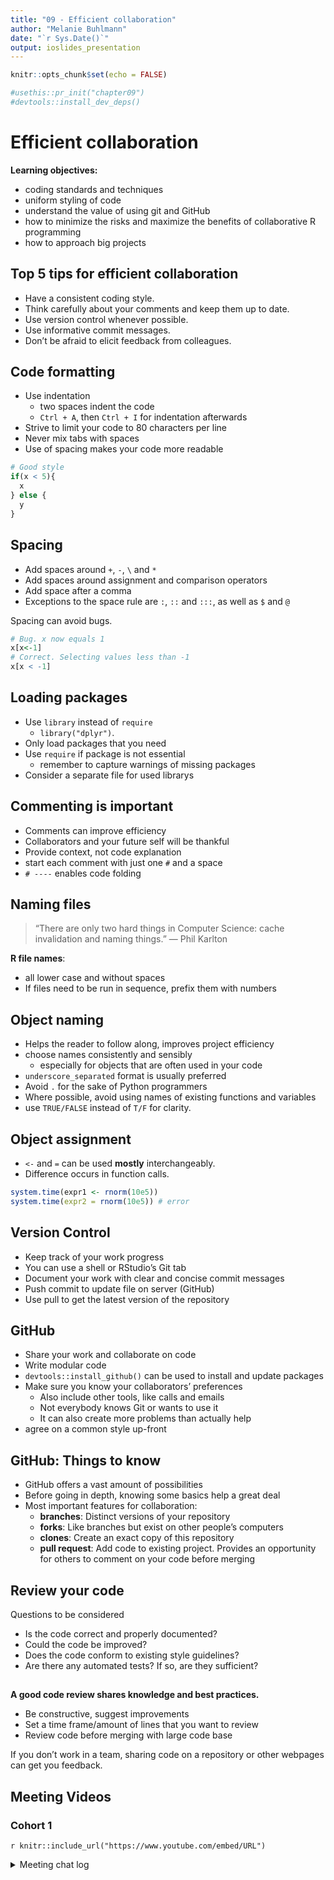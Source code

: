 ```yaml
---
title: "09 - Efficient collaboration"
author: "Melanie Buhlmann"
date: "`r Sys.Date()`"
output: ioslides_presentation
---
```


```r
knitr::opts_chunk$set(echo = FALSE)

#usethis::pr_init("chapter09")
#devtools::install_dev_deps()

```

# Efficient collaboration

**Learning objectives:**

-   coding standards and techniques
-   uniform styling of code
-   understand the value of using git and GitHub
-   how to minimize the risks and maximize the benefits of collaborative R programming
-   how to approach big projects

## Top 5 tips for efficient collaboration {.unnumbered}

-   Have a consistent coding style.
-   Think carefully about your comments and keep them up to date.
-   Use version control whenever possible.
-   Use informative commit messages.
-   Don't be afraid to elicit feedback from colleagues.

## Code formatting {.unnumbered}

-   Use indentation
    -   two spaces indent the code
    -   `Ctrl + A`, then `Ctrl + I` for indentation afterwards
-   Strive to limit your code to 80 characters per line
-   Never mix tabs with spaces
-   Use of spacing makes your code more readable

```r
# Good style
if(x < 5){
  x
} else {
  y
}
```

## Spacing {-}
-   Add spaces around `+`, `-`, `\` and `*`
-   Add spaces around assignment and comparison operators
-   Add space after a comma
-   Exceptions to the space rule are `:`, `::` and `:::`, as well as `$` and `@`

Spacing can avoid bugs.
```r
# Bug. x now equals 1
x[x<-1]
# Correct. Selecting values less than -1
x[x < -1]
```

## Loading packages {.unnumbered}

-   Use `library` instead of `require`
    -   `library("dplyr")`.
-   Only load packages that you need
-   Use `require` if package is not essential
    -   remember to capture warnings of missing packages
-   Consider a separate file for used librarys

## Commenting is important {.unnumbered}

-   Comments can improve efficiency
-   Collaborators and your future self will be thankful
-   Provide context, not code explanation
-   start each comment with just one `#` and a space
-   `# ----` enables code folding

## Naming files {.unnumbered}

> "There are only two hard things in Computer Science: cache invalidation and naming things." --- Phil Karlton

**R file names**:

-   all lower case and without spaces
-   If files need to be run in sequence, prefix them with numbers

## Object naming {.unnumbered}

-   Helps the reader to follow along, improves project efficiency
-   choose names consistently and sensibly
    - especially for objects that are often used in your code
-   `underscore_separated` format is usually preferred
-   Avoid `.` for the sake of Python programmers
-   Where possible, avoid using names of existing functions and variables
-   use `TRUE/FALSE` instead of `T/F` for clarity.

## Object assignment {.unnumbered}

-   `<-` and `=` can be used **mostly** interchangeably.
-   Difference occurs in function calls.

```r
system.time(expr1 <- rnorm(10e5))
system.time(expr2 = rnorm(10e5)) # error
```

## Version Control {.unnumbered}

-   Keep track of your work progress
-   You can use a shell or RStudio's Git tab
-   Document your work with clear and concise commit messages
-   Push commit to update file on server (GitHub)
-   Use pull to get the latest version of the repository

## GitHub {.unnumbered}

-   Share your work and collaborate on code
-   Write modular code
-   `devtools::install_github()` can be used to install and update packages
-   Make sure you know your collaborators' preferences
    -   Also include other tools, like calls and emails
    -   Not everybody knows Git or wants to use it
    -   It can also create more problems than actually help
-   agree on a common style up-front

## GitHub: Things to know {.unnumbered}

-   GitHub offers a vast amount of possibilities
-   Before going in depth, knowing some basics help a great deal
-   Most important features for collaboration:
    -   **branches**: Distinct versions of your repository
    -   **forks**: Like branches but exist on other people's computers
    -   **clones**: Create an exact copy of this repository
    -   **pull request**: Add code to existing project. Provides an opportunity for others to comment on your code before merging


## Review your code {.unnumbered}

Questions to be considered

-   Is the code correct and properly documented?
-   Could the code be improved?
-   Does the code conform to existing style guidelines?
-   Are there any automated tests? If so, are they sufficient?

##  {.unnumbered}

**A good code review shares knowledge and best practices.**

-   Be constructive, suggest improvements
-   Set a time frame/amount of lines that you want to review
-   Review code before merging with large code base

If you don't work in a team, sharing code on a repository or other webpages can get you feedback.

## Meeting Videos {.unnumbered}

### Cohort 1 {.unnumbered}

`r knitr::include_url("https://www.youtube.com/embed/URL")`

<details>

<summary>Meeting chat log</summary>

```         
LOG
```

</details>
